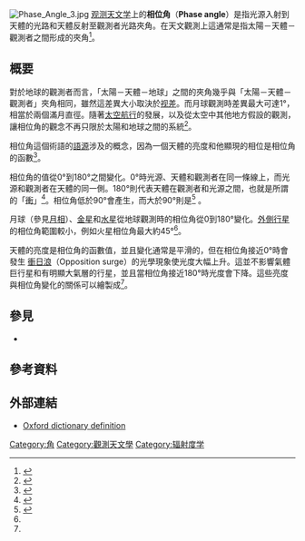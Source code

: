 [[File:Phase_Angle_3.jpg|thumb]]
[[观测天文学|观测天文学]]上的'''相位角'''（'''Phase angle'''）是指光源入射到天體的光路和天體反射至觀測者光路夾角。在天文觀測上這通常是指太陽－天體－觀測者之間形成的夾角<ref>{{cite book|last=Martinez|first=Patrick|title=The Observer's Guide to Astronomy|url=https://archive.org/details/isbn_9780521370684|year=1994|publisher=Cambridge University Press|isbn=978-0-5213-79458|page=[https://archive.org/details/isbn_9780521370684/page/557 557]}}</ref>。

== 概要 ==
對於地球的觀測者而言，「太陽－天體－地球」之間的夾角幾乎與「太陽－天體－觀測者」夾角相同，雖然這差異大小取決於[[视差|视差]]。而月球觀測時差異最大可達1°，相當於兩個滿月直徑。隨著[[航天|太空航行]]的發展，以及從太空中其他地方假設的觀測，讓相位角的觀念不再只限於太陽和地球之間的系統<ref>{{cite book|last=Seager|first=Sara|title=Exoplanet Atmospheres: Physical Processes|year=2010|publisher=Princeton University Press|isbn=978-0-6911-4645-4|page=33}}</ref>。

相位角這個術語的[[语源学|語源]]涉及{{link-en|行星相位|Planetary phase}}的概念，因為一個天體的亮度和他顯現的相位是相位角的函數<ref>{{cite book|last=Seager|first=Sara|title=Exoplanets|url=https://archive.org/details/exoplanets0000unse|year=2010|publisher=University of Arizona Press|isbn=978-0-8165-2945-2|page=[https://archive.org/details/exoplanets0000unse/page/423 423]}}</ref>。

相位角的值從0°到180°之間變化。0°時光源、天體和觀測者在同一條線上，而光源和觀測者在天體的同一側。180°則代表天體在觀測者和光源之間，也就是所謂的「[[衝_(天體位置)|衝]]」<ref name="Karttunen">{{cite book|last=Karttunen|first=Hannu|title=Fundamental Astronomy|year=2007|publisher=Springer Science & Business Media|isbn=978-3-540-34143-7|page=153}}</ref>。相位角低於90°會產生{{link-en|後向散射|Backscatter}}，而大於90°則是{{link-en|前向散射|Forward scatter}}<ref>{{cite book|last1=Lissauer |first1=Jack J. |last2=de Pater |first2=Imke |title=Fundamental Planetary Science: Physics, Chemistry and Habitability|year=2013|publisher=Cambridge University Press|isbn=978-0-5218-5330-9|page=89}}</ref> 。  

月球（參見[[月相|月相]]）、[[金星|金星]]和[[水星|水星]]從地球觀測時的相位角從0到180°變化。[[內側行星和外側行星|外側行星]]的相位角範圍較小，例如火星相位角最大約45°<ref name="Karttunen" />。

天體的亮度是相位角的函數值，並且變化通常是平滑的，但在相位角接近0°時會發生 [[衝日浪|衝日浪]]（Opposition surge）的光學現象使光度大幅上升。這並不影響氣體巨行星和有明顯大氣層的行星，並且當相位角接近180°時光度會下降。這些亮度與相位角變化的關係可以繪製成{{link-en|相位曲線 (天文學)|Phase curve (astronomy)|相位曲線}}<ref name="Karttunen" />。

==參見==
*{{link-en|照射角|Illumination angle}}

==參考資料==
{{reflist}}

==外部連結==
*[http://www.oxforddictionaries.com/definition/english/phase-angle?q=phase+angle Oxford dictionary definition] {{Wayback|url=http://www.oxforddictionaries.com/definition/english/phase-angle?q=phase+angle |date=20160304063156 }} 

{{DEFAULTSORT:Phase Angle (Astronomy)}}
[[Category:角|Category:角]]
[[Category:觀測天文學|Category:觀測天文學]]
[[Category:辐射度学|Category:辐射度学]]